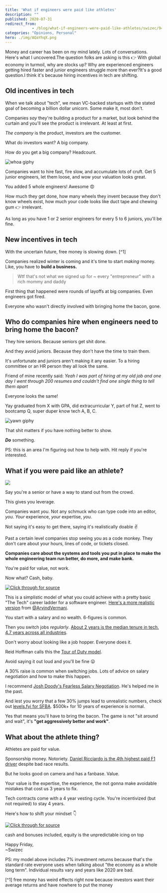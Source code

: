 ```yaml
---
title: 'What if engineers were paid like athletes'
description: ""
published: 2020-07-31
redirect_from: 
            - /blog/what-if-engineers-were-paid-like-athletes/swizec/9462
categories: "Opinions, Personal"
hero: ./img/AQaYhqX.png
---
```


Money and career has been on my mind lately. Lots of conversations. Here's what I uncovered.The question folks are asking is this 👉 With global economy in turmoil, why are stocks up? Why are experienced engineers getting hired faster and junior engineers struggle more than ever?It's a good question.I think it's because hiring incentives in tech are shifting.

## Old incentives in tech

When we talk about "tech", we mean VC-backed startups with the stated goal of becoming a billion dollar unicorn. Some make it, most don't.

Companies _say_ they're building a product for a market, but look behind the curtain and you'll see the product is irrelevant. At least at first.

_The company_ is the product, investors are the customer.

What do investors want? A big company.

How do you get a big company? Headcount.

![whoa giphy](./img/media-OK27wINdQS5YQ-giphy.gif)

Companies want to hire fast, fire slow, and accumulate lots of cruft. Get 5 junior engineers, let them loose, and wow your valuation looks great.

You added 5 whole engineers! Awesome 😍

How much they get done, how many wheels they invent because they don't know wheels exist, how much your code looks like duct tape and chewing gum 👉 irrelevant.

As long as you have 1 or 2 senior engineers for every 5 to 6 juniors, you'll be fine.

## New incentives in tech

With the uncertain future, free money is slowing down. \[^1]

Companies realized winter is coming and it's time to start _making_ money. Like, you have to **build a business.**

> Wtf that's not what we signed up for ~ every "entrepreneur" with a rich mommy and daddy

First thing that happened were rounds of layoffs at big companies. Even engineers got fired.

Everyone who wasn't directly involved with bringing home the bacon, gone.

## Who do companies hire when engineers need to bring home the bacon?

They hire seniors. Because seniors get shit done.

And they avoid juniors. Because they don't have the time to train them.

It's unfortunate and juniors aren't making it any easier. To a hiring committee or an HR person they all look the same.

Friend of mine recently said: _Yeah I was part of hiring at my old job and one day I went through 200 resumes and couldn't find one single thing to tell them apart_

Everyone looks the same!

Yay graduated from X with GPA, did extracurricular Y, part of frat Z, went to bootcamp Q, super duper know tech A, B, C.

![yawn giphy](./img/media-phwYIvkKMa9Pi-giphy.gif)

That shit matters if you have nothing better to show.

**_Do_** something.

PS: this is an area I'm figuring out how to help with. Hit reply if you're interested.

## What if you were paid like an athlete?

![](./img/AQaYhqX.png)

Say you're a senior or have a way to stand out from the crowd.

This gives you leverage.

Companies want _you_. Not any schmuck who can type code into an editor, _you_. _Your_ experience, _your_ expertise, _you_.

Not saying it's easy to get there, saying it's realistically doable ✌️

Past a certain level companies stop seeing you as a code monkey. They don't care about your hours, lines of code, or tickets closed.

**Companies care about the systems and tools you put in place to make the whole engineering team run better, do more, and make bank.**

You're paid for value, not work.

Now what? Cash, baby.

[![Click through for source](./img/techletter.app-screenshot-1596213614910.png)](https://twitter.com/Swizec/status/1288553126773940224)

This is a simplistic model of what you could achieve with a pretty basic "The Tech" career ladder for a software engineer. [Here's a more realistic version](https://twitter.com/ArvindVermani/status/1288869833539551235) from [@ArvindVermani](https://twitter.com/ArvindVermani).

You start with a salary and no wealth. 6-figures is common.

Then you switch jobs _regularly_. [About 2 years is the median tenure in tech. 4.7 years across all industries](https://carta.com/blog/employment-tenure-startups/).

Don't worry about looking like a job hopper. Everyone does it.

Reid Hoffman calls this the [Tour of Duty model](https://hbr.org/2013/06/tours-of-duty-the-new-employer-employee-compact).

Avoid saying it out loud and you'll be fine 😛

A 30% raise is common when switching jobs. Lots of advice on salary negotiation and how to make this happen.

I recommend [Josh Doody's Fearless Salary Negotiation](https://fearlesssalarynegotiation.com/). He's helped me in the past.

And lest you worry that a few 30% jumps lead to unrealistic numbers, check out [levels.fyi for SFBA](https://www.levels.fyi/Salaries/Software-Engineer/San-Francisco-Bay-Area/). $500k+ for 10 years of experience is normal.

Yes that means you'll have to bring the bacon. The game is not "sit around and wait", it's **"get aggressively better and work"**.

## What about the athlete thing?

Athletes are paid for value.

Sponsorship money. Notoriety. [Daniel Ricciardo is the 4th highest paid F1 driver](https://www.racefans.net/2020/03/30/how-much-are-f1-drivers-earning-in-2020-and-should-their-fees-be-capped/) despite bad race results.

But he looks good on camera and has a fanbase. Value.

Your value is the expertise, the experience, the not gonna make avoidable mistakes that cost us 3 years to fix.

Tech contracts come with a 4 year vesting cycle. You're incentivized (but not required) to stay 4 years.

Here's how to shift your mindset 👇

[![Click through for source](./img/techletter.app-screenshot-1596213622584.png)](https://twitter.com/Swizec/status/1289239363746856960)

cash and bonuses included, equity is the unpredictable icing on top

Happy Friday,  
~Swizec

PS: my model above includes 7% investment returns because that's the standard rate everyone uses when talking about "the economy as a whole long term". Individual results vary and years like 2020 are bad.

\[^1] free money has weird effects right now because investors want their average returns and have nowhere to put the money
